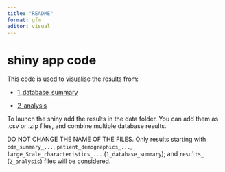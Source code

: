 ```yaml
---
title: "README"
format: gfm
editor: visual
---
```

# shiny app code

This code is used to visualise the results from:

- [1_database_summary](https://github.com/BartsBoneJointHealth/HIPSTAR/tree/main/1_database_summary)

- [2_analysis](https://github.com/BartsBoneJointHealth/HIPSTAR/tree/main/2_analysis)

To launch the shiny add the results in the data folder. You can add them as .csv or .zip files, and combine multiple database results.

::: {.callout-warning}
DO NOT CHANGE THE NAME OF THE FILES. Only results starting with `cdm_summary_...`, `patient_demographics_...`, `large_Scale_characteristics_...` (`1_database_summary`); and `results_` (`2_analysis`) files will be considered.
:::

